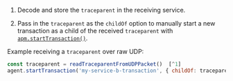 
1. Decode and store the `traceparent` in the receiving service.

1. Pass in the `traceparent` as the `childOf` option to manually start a new transaction
    as a child of the received `traceparent` with
    [`apm.startTransaction()`](((apm-node-ref))/agent-api.html#apm-start-transaction).

Example receiving a `traceparent` over raw UDP:

```js
const traceparent = readTraceparentFromUDPPacket()  [^1]
agent.startTransaction('my-service-b-transaction', { childOf: traceparent })  [^2]
```
[^1]: Read the `traceparent` from the incoming request.
[^2]: Use the `traceparent` to initialize a new transaction that is a child of the original `traceparent`.
